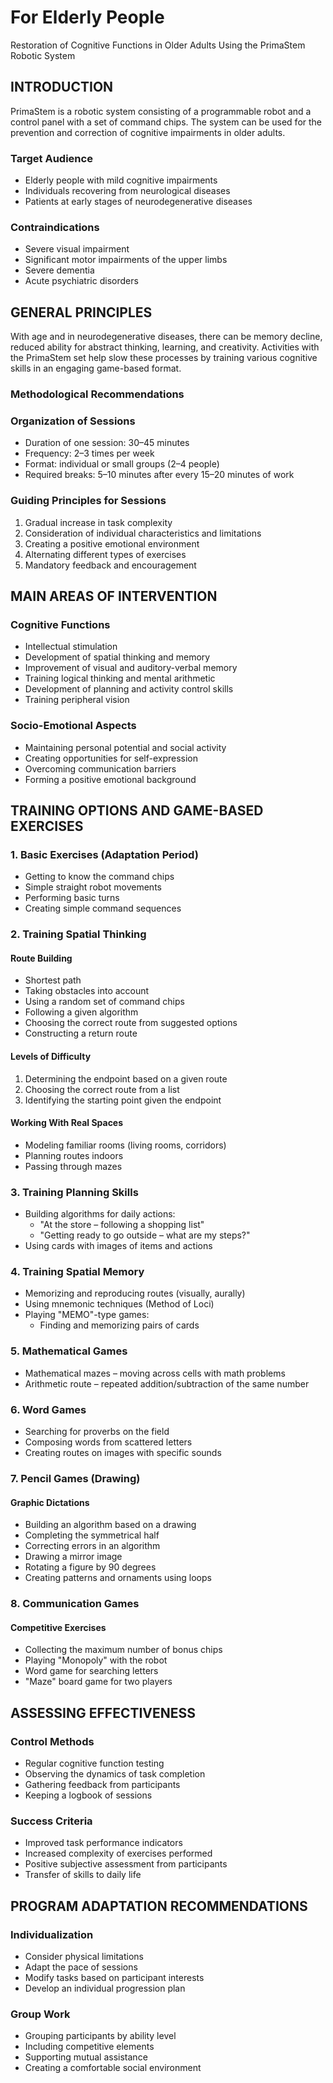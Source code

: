 # For Elderly People

Restoration of Cognitive Functions in Older Adults Using the PrimaStem Robotic System

## INTRODUCTION

PrimaStem is a robotic system consisting of a programmable robot and a control panel with a set of command chips. The system can be used for the prevention and correction of cognitive impairments in older adults.

### Target Audience

- Elderly people with mild cognitive impairments
- Individuals recovering from neurological diseases
- Patients at early stages of neurodegenerative diseases

### Contraindications

- Severe visual impairment
- Significant motor impairments of the upper limbs
- Severe dementia
- Acute psychiatric disorders

## GENERAL PRINCIPLES

With age and in neurodegenerative diseases, there can be memory decline, reduced ability for abstract thinking, learning, and creativity. Activities with the PrimaStem set help slow these processes by training various cognitive skills in an engaging game-based format.

### Methodological Recommendations

### Organization of Sessions

- Duration of one session: 30–45 minutes
- Frequency: 2–3 times per week
- Format: individual or small groups (2–4 people)
- Required breaks: 5–10 minutes after every 15–20 minutes of work

### Guiding Principles for Sessions

1. Gradual increase in task complexity
2. Consideration of individual characteristics and limitations
3. Creating a positive emotional environment
4. Alternating different types of exercises
5. Mandatory feedback and encouragement

## MAIN AREAS OF INTERVENTION

### Cognitive Functions

- Intellectual stimulation
- Development of spatial thinking and memory
- Improvement of visual and auditory-verbal memory
- Training logical thinking and mental arithmetic
- Development of planning and activity control skills
- Training peripheral vision

### Socio-Emotional Aspects

- Maintaining personal potential and social activity
- Creating opportunities for self-expression
- Overcoming communication barriers
- Forming a positive emotional background

## TRAINING OPTIONS AND GAME-BASED EXERCISES

### 1. Basic Exercises (Adaptation Period)

- Getting to know the command chips
- Simple straight robot movements
- Performing basic turns
- Creating simple command sequences

### 2. Training Spatial Thinking

#### Route Building

- Shortest path
- Taking obstacles into account
- Using a random set of command chips
- Following a given algorithm
- Choosing the correct route from suggested options
- Constructing a return route

#### Levels of Difficulty

1. Determining the endpoint based on a given route
2. Choosing the correct route from a list
3. Identifying the starting point given the endpoint

#### Working With Real Spaces

- Modeling familiar rooms (living rooms, corridors)
- Planning routes indoors
- Passing through mazes

### 3. Training Planning Skills

- Building algorithms for daily actions:
    - "At the store – following a shopping list"
    - "Getting ready to go outside – what are my steps?"
- Using cards with images of items and actions

### 4. Training Spatial Memory

- Memorizing and reproducing routes (visually, aurally)
- Using mnemonic techniques (Method of Loci)
- Playing "MEMO"-type games:
    - Finding and memorizing pairs of cards

### 5. Mathematical Games

- Mathematical mazes – moving across cells with math problems
- Arithmetic route – repeated addition/subtraction of the same number

### 6. Word Games

- Searching for proverbs on the field
- Composing words from scattered letters
- Creating routes on images with specific sounds

### 7. Pencil Games (Drawing)

#### Graphic Dictations

- Building an algorithm based on a drawing
- Completing the symmetrical half
- Correcting errors in an algorithm
- Drawing a mirror image
- Rotating a figure by 90 degrees
- Creating patterns and ornaments using loops

### 8. Communication Games

#### Competitive Exercises

- Collecting the maximum number of bonus chips
- Playing "Monopoly" with the robot
- Word game for searching letters
- "Maze" board game for two players

## ASSESSING EFFECTIVENESS

### Control Methods

- Regular cognitive function testing
- Observing the dynamics of task completion
- Gathering feedback from participants
- Keeping a logbook of sessions

### Success Criteria

- Improved task performance indicators
- Increased complexity of exercises performed
- Positive subjective assessment from participants
- Transfer of skills to daily life

## PROGRAM ADAPTATION RECOMMENDATIONS

### Individualization

- Consider physical limitations
- Adapt the pace of sessions
- Modify tasks based on participant interests
- Develop an individual progression plan

### Group Work

- Grouping participants by ability level
- Including competitive elements
- Supporting mutual assistance
- Creating a comfortable social environment
